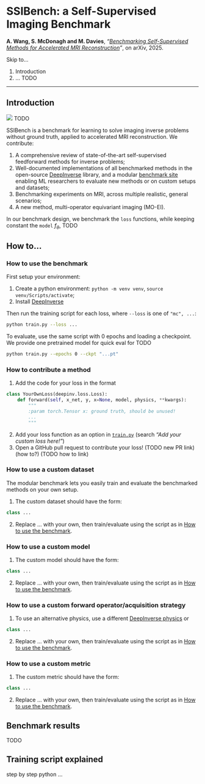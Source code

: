# SSIBench: a Self-Supervised Imaging Benchmark

**A. Wang, S. McDonagh and M. Davies**, _"[Benchmarking Self-Supervised Methods for Accelerated MRI Reconstruction](https://arxiv.org/abs/2502.14009)"_, on arXiv, 2025.

Skip to...

1. Introduction
2. ... TODO

---

## Introduction

![](ssibench.svg) TODO

SSIBench is a benchmark for learning to solve imaging inverse problems without ground truth, applied to accelerated MRI reconstruction. We contribute:

1. A comprehensive review of state-of-the-art self-supervised feedforward methods for inverse problems;
2. Well-documented implementations of all benchmarked methods in the open-source [DeepInverse](https://deepinv.github.io/) library, and a modular [benchmark site](https://ssibench.github.io) enabling ML researchers to evaluate new methods or on custom setups and datasets;
3. Benchmarking experiments on MRI, across multiple realistic, general scenarios;
4. A new method, multi-operator equivariant imaging (MO-EI).

In our benchmark design, we benchmark the `loss` functions, while keeping constant the `model` $f_\theta$, TODO

## How to...

### How to use the benchmark

First setup your environment:

1. Create a python environment: `python -m venv venv`, `source venv/Scripts/activate`;
2. Install [DeepInverse](https://deepinv.github.io/)

Then run the training script for each loss, where `--loss` is one of `"mc", ...`:

```bash
python train.py --loss ...
```

To evaluate, use the same script with 0 epochs and loading a checkpoint. We provide one pretrained model for quick eval for TODO

```bash
python train.py --epochs 0 --ckpt "...pt"
```

### How to contribute a method

1. Add the code for your loss in the format
```python
class YourOwnLoss(deepinv.loss.Loss):
    def forward(self, x_net, y, x=None, model, physics, **kwargs):
        """
        :param torch.Tensor x: ground truth, should be unused!
        ...
        """
```
2. Add your loss function as an option in [`train.py`](train.py) (search _"Add your custom loss here!"_)
3. Open a GitHub pull request to contribute your loss! (TODO new PR link) (how to?) (TODO how to link)

### How to use a custom dataset

The modular benchmark lets you easily train and evaluate the benchmarked methods on your own setup.

1. The custom dataset should have the form:

```python
class ...
```

2. Replace ... with your own, then train/evaluate using the script as in [How to use the benchmark](#how-to-use-the-benchmark).

### How to use a custom model

1. The custom model should have the form:

```python
class ...
```

2. Replace ... with your own, then train/evaluate using the script as in [How to use the benchmark](#how-to-use-the-benchmark).

### How to use a custom forward operator/acquisition strategy

1. To use an alternative physics, use a different  [DeepInverse physics](https://deepinv.github.io/deepinv/user_guide/physics/physics.html) or 

```python
class ...
```

2. Replace ... with your own, then train/evaluate using the script as in [How to use the benchmark](#how-to-use-the-benchmark).

### How to use a custom metric

1. The custom metric should have the form:

```python
class ...
```

2. Replace ... with your own, then train/evaluate using the script as in [How to use the benchmark](#how-to-use-the-benchmark).

## Benchmark results

TODO

## Training script explained

step by step python ...